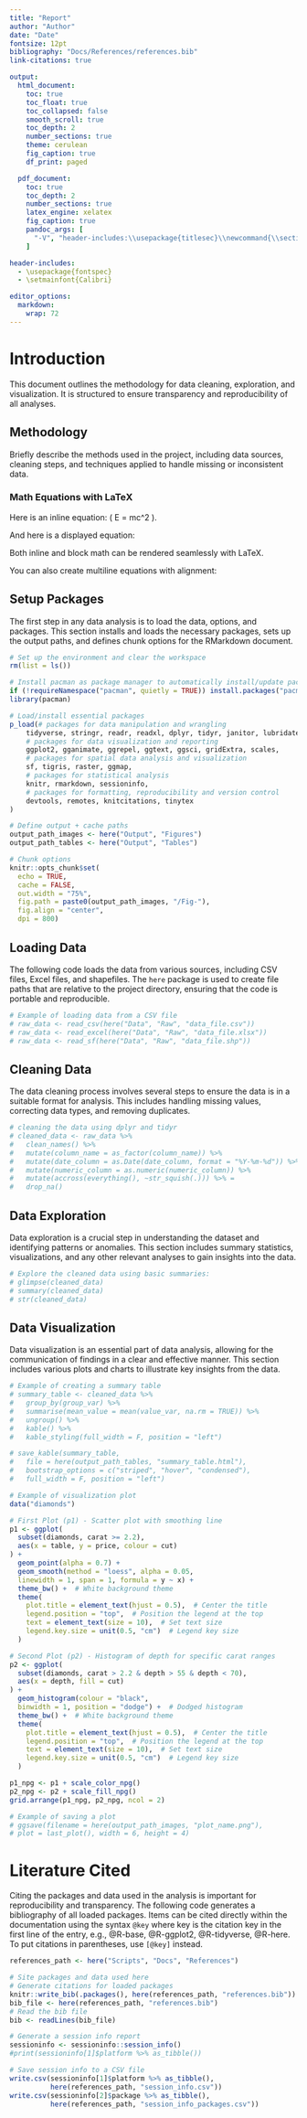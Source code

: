 ```yaml
---
title: "Report"
author: "Author"
date: "Date"
fontsize: 12pt
bibliography: "Docs/References/references.bib"
link-citations: true

output:
  html_document:
    toc: true
    toc_float: true
    toc_collapsed: false
    smooth_scroll: true
    toc_depth: 2
    number_sections: true
    theme: cerulean
    fig_caption: true
    df_print: paged

  pdf_document:
    toc: true
    toc_depth: 2
    number_sections: true
    latex_engine: xelatex
    fig_caption: true
    pandoc_args: [
      "-V", "header-includes:\\usepackage{titlesec}\\newcommand{\\sectionbreak}{\\clearpage}"
    ]

header-includes:
  - \usepackage{fontspec}
  - \setmainfont{Calibri}

editor_options:
  markdown:
    wrap: 72
---
```



# Introduction

This document outlines the methodology for data cleaning, exploration, and visualization. It is structured to ensure transparency and reproducibility of all analyses.

## Methodology

Briefly describe the methods used in the project, including data sources, cleaning steps, and techniques applied to handle missing or inconsistent data.

### Math Equations with LaTeX

Here is an inline equation: \( E = mc^2 \).

And here is a displayed equation:


\begin{equation}
f(x) = \int_{-\infty}^{\infty} e^{-x^2} \, dx
\end{equation}

Both inline and block math can be rendered seamlessly with LaTeX.

You can also create multiline equations with alignment:

\begin{equation}
\begin{aligned}
a &= b + c \\
d &= e + f
\end{aligned}
\end{equation}


## Setup Packages

The first step in any data analysis is to load the data, options, and packages. This section installs and loads the necessary packages, sets up the output paths, and defines chunk options for the RMarkdown document. 

```r

# Set up the environment and clear the workspace
rm(list = ls())

# Install pacman as package manager to automatically install/update packages
if (!requireNamespace("pacman", quietly = TRUE)) install.packages("pacman")
library(pacman)

# Load/install essential packages
p_load(# packages for data manipulation and wrangling
    tidyverse, stringr, readr, readxl, dplyr, tidyr, janitor, lubridate, glue, purrr, here,
    # packages for data visualization and reporting
    ggplot2, gganimate, ggrepel, ggtext, ggsci, gridExtra, scales, 
    # packages for spatial data analysis and visualization
    sf, tigris, raster, ggmap,
    # packages for statistical analysis
    knitr, rmarkdown, sessioninfo, 
    # packages for formatting, reproducibility and version control
    devtools, remotes, knitcitations, tinytex
)

# Define output + cache paths
output_path_images <- here("Output", "Figures")
output_path_tables <- here("Output", "Tables")

# Chunk options
knitr::opts_chunk$set(
  echo = TRUE,
  cache = FALSE,
  out.width = "75%",
  fig.path = paste0(output_path_images, "/Fig-"),
  fig.align = "center",
  dpi = 800)

```

## Loading Data

The following code loads the data from various sources, including CSV files, Excel files, and shapefiles. The `here` package is used to create file paths that are relative to the project directory, ensuring that the code is portable and reproducible.


```r

# Example of loading data from a CSV file
# raw_data <- read_csv(here("Data", "Raw", "data_file.csv"))
# raw_data <- read_excel(here("Data", "Raw", "data_file.xlsx"))
# raw_data <- read_sf(here("Data", "Raw", "data_file.shp"))

```

## Cleaning Data 

The data cleaning process involves several steps to ensure the data is in a suitable format for analysis. This includes handling missing values, correcting data types, and removing duplicates.

```r

# cleaning the data using dplyr and tidyr
# cleaned_data <- raw_data %>%
#   clean_names() %>%
#   mutate(column_name = as_factor(column_name)) %>% 
#   mutate(date_column = as.Date(date_column, format = "%Y-%m-%d")) %>% 
#   mutate(numeric_column = as.numeric(numeric_column)) %>% 
#   mutate(accross(everything(), ~str_squish(.))) %>% =
#   drop_na()

```

## Data Exploration

Data exploration is a crucial step in understanding the dataset and identifying patterns or anomalies. This section includes summary statistics, visualizations, and any other relevant analyses to gain insights into the data.


```r

# Explore the cleaned data using basic summaries:
# glimpse(cleaned_data)
# summary(cleaned_data)
# str(cleaned_data)

```

## Data Visualization

Data visualization is an essential part of data analysis, allowing for the communication of findings in a clear and effective manner. This section includes various plots and charts to illustrate key insights from the data.


```r

# Example of creating a summary table 
# summary_table <- cleaned_data %>%
#   group_by(group_var) %>%
#   summarise(mean_value = mean(value_var, na.rm = TRUE)) %>%
#   ungroup() %>%
#   kable() %>%
#   kable_styling(full_width = F, position = "left") 

# save_kable(summary_table, 
#   file = here(output_path_tables, "summary_table.html"),
#   bootstrap_options = c("striped", "hover", "condensed"),
#   full_width = F, position = "left")


```


```r

# Example of visualization plot
data("diamonds")

# First Plot (p1) - Scatter plot with smoothing line
p1 <- ggplot(
  subset(diamonds, carat >= 2.2),
  aes(x = table, y = price, colour = cut)
) +
  geom_point(alpha = 0.7) +  
  geom_smooth(method = "loess", alpha = 0.05,
  linewidth = 1, span = 1, formula = y ~ x) +  
  theme_bw() +  # White background theme
  theme(
    plot.title = element_text(hjust = 0.5),  # Center the title
    legend.position = "top",  # Position the legend at the top
    text = element_text(size = 10),  # Set text size
    legend.key.size = unit(0.5, "cm")  # Legend key size
  )

# Second Plot (p2) - Histogram of depth for specific carat ranges
p2 <- ggplot(
  subset(diamonds, carat > 2.2 & depth > 55 & depth < 70),
  aes(x = depth, fill = cut)
) +
  geom_histogram(colour = "black",
  binwidth = 1, position = "dodge") +  # Dodged histogram
  theme_bw() +  # White background theme
  theme(
    plot.title = element_text(hjust = 0.5),  # Center the title
    legend.position = "top",  # Position the legend at the top
    text = element_text(size = 10),  # Set text size
    legend.key.size = unit(0.5, "cm")  # Legend key size
  )

p1_npg <- p1 + scale_color_npg()
p2_npg <- p2 + scale_fill_npg()
grid.arrange(p1_npg, p2_npg, ncol = 2)

# Example of saving a plot
# ggsave(filename = here(output_path_images, "plot_name.png"), 
# plot = last_plot(), width = 6, height = 4)

```


\newpage

# Literature Cited

Citing the packages and data used in the analysis is important for reproducibility and transparency. The following code generates a bibliography of all loaded packages. Items can be cited directly within the documentation using the syntax `@key` where key is the citation key in the first line of the entry, e.g., @R-base, @R-ggplot2, @R-tidyverse, @R-here. To put citations in parentheses, use `[@key]` instead. 


```r

references_path <- here("Scripts", "Docs", "References")

# Site packages and data used here 
# Generate citations for loaded packages
knitr::write_bib(.packages(), here(references_path, "references.bib"))
bib_file <- here(references_path, "references.bib")
# Read the bib file
bib <- readLines(bib_file)

# Generate a session info report
sessioninfo <- sessioninfo::session_info()
#print(sessioninfo[1]$platform %>% as_tibble())

# Save session info to a CSV file
write.csv(sessioninfo[1]$platform %>% as_tibble(), 
          here(references_path, "session_info.csv"))
write.csv(sessioninfo[2]$package %>% as_tibble(), 
          here(references_path, "session_info_packages.csv"))

```


